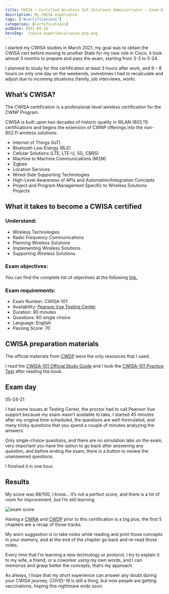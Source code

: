 ```yaml
---
title: CWISA – Certified Wireless IoT Solutions Administrator – Exam Experience
description: My CWISA experience
tags: ["#certifications"]
categories: [Certifications]
pubDate: 2021-05-26
heroImg:  /cwisa-experience/cwisa-png.png
---
```


I started my CWISA studies in March 2021, my goal was to obtain the CWISA cert before moving to another State for my new role in Cisco, it took almost 3 months to prepare and pass the exam, starting from 3-3 to 5-24.

I planned to study for this certification at least 3 hours after work, and 6 – 8 hours on only one day on the weekends, sometimes I had to recalculate and adjust due to incoming situations (family, job interviews, work).

## What’s CWISA?

The CWISA certification is a professional-level wireless certification for the CWNP Program.

CWISA is built upon two decades of historic quality in WLAN (802.11) certifications and begins the extension of CWNP offerings into the non-802.11 wireless solutions:

- Internet of Things (IoT)
- Bluetooth Low Energy (BLE)
- Cellular Solutions (LTE, LTE-U, 5G, CBRS)
- Machine to Machine Communications (M2M)
- Zigbee
- Location Services
- Wired-Side Supporting Technologies
- High-Level Awareness of APIs and Automation/Integration Concepts
- Project and Program Management Specific to Wireless Solutions Projects

## What it takes to become a CWISA certified

### Understand:

- Wireless Technologies
- Radio Frequency Communications
- Planning Wireless Solutions
- Implementing Wireless Solutions
- Supporting Wireless Solutions

### Exam objectives:

You can find the complete list of objectives at the following <a href="https://www.cwnp.com/uploads/cwsa-101-objectives-2019.pdf" target="_blank">link.</a>

### Exam requirements:

- Exam Number: CWISA-101
- Availability: <a href="https://home.pearsonvue.com/" target="_blank">Pearson Vue Testing Center</a>
- Duration: 90 minutes
- Questions: 60 single choice
- Language: English
- Passing Score: 70

## CWISA preparation materials

The official materials from <a href="https://www.cwnp.com/" target="_blank">CWDP</a> were the only resources that I used.

I read the <a href="https://www.cwnp.com/cwsa101sg/" target="_blank">CWISA-101 Official Study Guide</a> and I took the <a href="https://www.cwnp.com/cwsapt/" target="_blank">CWISA-101 Practice Test</a> after reading the book.

## Exam day

05-24-21

I had some issues at Testing Center, the proctor had to call Pearson Vue support because my exam wasn’t available to take, I started 45 minutes after my original time scheduled, the questions are well-formulated, and many tricky questions that you spend a couple of minutes analyzing the answers.

Only single-choice questions, and there are no simulation labs on the exam, very important you have the option to go back after answering any question, and before ending the exam, there is a button to review the unanswered questions.

I finished it in one hour.

## Results

My score was 88/100, I know… It’s not a perfect score, and there is a lot of room for improvement, but I’m still learning.

![exam score](/cwisa-experience/image_02.png)

Having a <a href="./cwna-experience" target="_blank">CWNA</a> and <a href="./cwdp-experience" target="_blank">CWDP</a> prior to this certification is a big plus, the first 5 chapters are a recap of those tracks.

My worn suggestion is to take notes while reading and print those concepts in your memory, and at the end of the chapter go back and re-read those notes.

Every time that I’m learning a new technology or protocol, I try to explain it to my wife, a friend, or a coworker using my own words, and I can memorize and grasp better the concepts, that’s my approach.

As always, I hope that my short experience can answer any doubt during your CWISA journey, COVID-19 is still a thing, but now people are getting vaccinations, hoping this nightmare ends soon.
